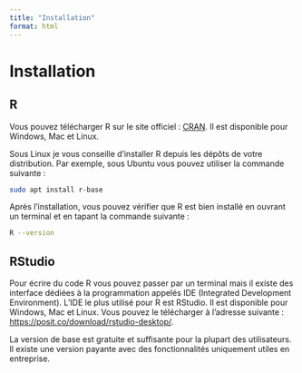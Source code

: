 ```yaml
---
title: "Installation"
format: html
---
```

# Installation

## R

 Vous pouvez  télécharger R sur le site officiel : [CRAN](https://cran.r-project.org/). Il est disponible pour Windows, Mac et Linux. 
 
 Sous Linux je vous conseille d'installer R depuis les dépôts de votre distribution. Par exemple, sous Ubuntu
 vous pouvez utiliser la commande suivante :
 
```bash
sudo apt install r-base
```

Après l'installation, vous pouvez vérifier que R est bien installé en ouvrant un terminal et en tapant la commande suivante :
```bash
R --version
```


## RStudio

 Pour écrire du code R vous pouvez passer par un terminal mais il existe des interface dédiées à la programmation  appelés IDE (Integrated Development Environment). L'IDE le plus utilisé pour R est RStudio. Il est disponible pour Windows, Mac et Linux. Vous pouvez le télécharger à l'adresse suivante : [https://posit.co/download/rstudio-desktop/](https://posit.co/download/rstudio-desktop/).
 
La version de base est gratuite et suffisante pour la plupart des utilisateurs. Il existe une version payante avec des fonctionnalités uniquement utiles en entreprise. 
